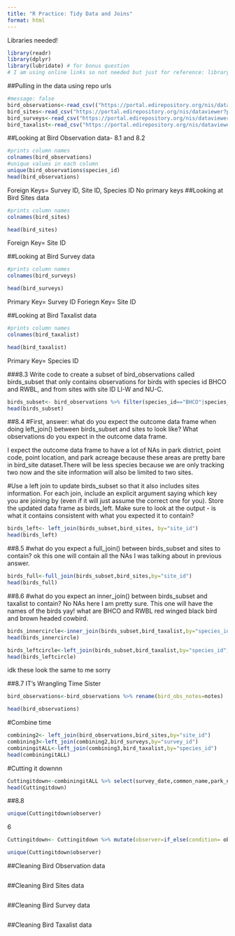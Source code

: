 ```yaml
---
title: "R Practice: Tidy Data and Joins"
format: html
---
```

Libraries needed!
```r
library(readr)
library(dplyr)
library(lubridate) # for bonus question
# I am using online links so not needed but just for reference: library(here)
```
##Pulling in the data using repo urls
```r
#message: false
bird_observations<-read_csv(("https://portal.edirepository.org/nis/dataviewer?packageid=knb-lter-cap.256.10&entityid=53edaa7a0e083013d9bf20322db1780e"))
bird_sites<-read_csv("https://portal.edirepository.org/nis/dataviewer?packageid=knb-lter-cap.256.10&entityid=81bf72420e69077097fb0790dcdc63a6")
bird_surveys<-read_csv("https://portal.edirepository.org/nis/dataviewer?packageid=knb-lter-cap.256.10&entityid=b2466fa5cb5ed7ee1ea91398fc291c59")
bird_taxalist<-read_csv("https://portal.edirepository.org/nis/dataviewer?packageid=knb-lter-cap.256.10&entityid=58f863b7e3066e68536a9cacdc7bd58e")
```

##Looking at Bird Observation data- 8.1 and 8.2
```r
#prints column names
colnames(bird_observations)
#unique values in each column
unique(bird_observations$species_id)
head(bird_observations)

```
Foreign Keys= Survey ID, Site ID, Species ID
No primary keys
##Looking at Bird Sites data
```r
#prints column names
colnames(bird_sites)

head(bird_sites)
```
Foreign Key= Site ID

##Looking at Bird Survey data
```r
#prints column names
colnames(bird_surveys)

head(bird_surveys)
```
Primary Key= Survey ID
Foriegn Key= Site ID

##Looking at Bird Taxalist data
```r
#prints column names
colnames(bird_taxalist)

head(bird_taxalist)
```
Primary Key= Species ID

###8.3
Write code to create a subset of bird_observations called birds_subset that only contains observations for birds with species id BHCO and RWBL, and from sites with site ID LI-W and NU-C.

```r
birds_subset<- bird_observations %>% filter(species_id=="BHCO"|species_id=="RWBL") %>% filter(site_id=="LI-W"|site_id=="NU-C")
head(birds_subset)

```

##8.4
#First, answer: what do you expect the outcome data frame when doing left_join() between birds_subset and sites to look like? What observations do you expect in the outcome data frame.

I expect the outcome data frame to have a lot of NAs in park district, point code, point location, and park acreage because these areas are pretty bare in bird_site dataset.There will be less species because we are only tracking two now and the site information will also be limited to two sites.

#Use a left join to update birds_subset so that it also includes sites information. For each join, include an explicit argument saying which key you are joining by (even if it will just assume the correct one for you). Store the updated data frame as birds_left. Make sure to look at the output - is what it contains consistent with what you expected it to contain?

```r
birds_left<- left_join(birds_subset,bird_sites, by="site_id")
head(birds_left)
```

##8.5
#what do you expect a full_join() between birds_subset and sites to contain? 
ok this one will contain all the NAs I was talking about in previous answer. 

```r
birds_full<-full_join(birds_subset,bird_sites,by="site_id")
head(birds_full)
```

##8.6
#what do you expect an inner_join() between birds_subset and taxalist to contain?
No NAs here I am pretty sure. This one will have the names of the birds yay! what are BHCO and RWBL red winged black bird and brown headed cowbird.

```r
birds_innercircle<-inner_join(birds_subset,bird_taxalist,by="species_id")
head(birds_innercircle)
```

```r
birds_leftcircle<-left_join(birds_subset,bird_taxalist,by="species_id")
head(birds_leftcircle)
```
idk these look the same to me sorry

##8.7 IT's Wrangling Time Sister

```r
bird_observations<-bird_observations %>% rename(bird_obs_notes=notes)

head(bird_observations)
```
#Combine time
```r
combining2<- left_join(bird_observations,bird_sites,by="site_id")
combining3<-left_join(combining2,bird_surveys,by="survey_id")
combiningitALL<-left_join(combining3,bird_taxalist,by="species_id")
head(combiningitALL)
```
#Cutting it downnn
```r
Cuttingitdown<-combiningitALL %>% select(survey_date,common_name,park_name,bird_count,observer)
head(Cuttingitdown)
```

##8.8

```r
unique(Cuttingitdown$observer)
```
6

```r
Cuttingitdown<- Cuttingitdown %>% mutate(observer=if_else(condition= observer == "Josh Burns", true= "J. Burns", false= observer))

unique(Cuttingitdown$observer)
```


##Cleaning Bird Observation data
```r

```

##Cleaning Bird Sites data
```r

```

##Cleaning Bird Survey data
```r

```

##Cleaning Bird Taxalist data
```r

```